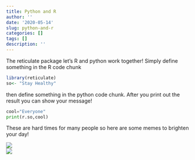 ```yaml
---
title: Python and R
author: ''
date: '2020-05-14'
slug: python-and-r
categories: []
tags: []
description: ''
---
```


The reticulate package let's R and python work together!
Simply define something in the R code chunk

```r
library(reticulate)
so<- "Stay Healthy"
```

then define something in the python code chunk. After you print out the result you can show your message!

```python
cool="Everyone"
print(r.so,cool) 
```

These are hard times for many people so here are some memes to brighten your day!

![](/blog/2020-05-14-python-and-r_files/meme.png)  
![](/blog/2020-05-14-python-and-r_files/meme2.png)

